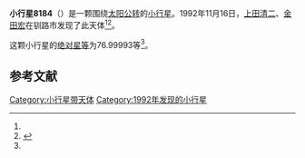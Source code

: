 {{Infobox planet
| bgcolour = #FFFFC0
| name = 8184 Luderic
| symbol = 
| image = 
| caption = 
| discovery = yes
| discovery_ref = 
| discoverer = [[上田清二|上田清二]]、[[金田宏|金田宏]]
| discovery_site = [[钏路市|钏路市]] 
| discovered = 1992年11月16日
| designations = yes
| mp_name = 
| named_after = 
| alt_names = 1992 WL/ 1982 YW1 / 1994 CU
| mp_category = [[主带小行星|主带小行星]]
| orbit_ref = <ref name="a">[http://ssd.jpl.nasa.gov/sbdb.cgi?sstr=8184 8184 Luderic] {{Wayback|url=http://ssd.jpl.nasa.gov/sbdb.cgi?sstr=8184 |date=20201124030851 }}，小行星數據庫瀏覽器（JPL Small-Body Database Browser）－[[美国国家航空航天局|美国国家航空航天局]]喷气推进实验室</ref>
| epoch = 2456400.5 (2013年4月18日更新)
| aphelion = {{convert|3.1619655|AU|km|3|abbr=on|lk=out}}
| perihelion = {{convert|2.8779989|AU|km|3|abbr=on}}
| semimajor = {{convert|3.0199822|AU|km|3|abbr=on}}
| eccentricity = 0.0470146
| period = 1916.924537 [[日|日]]<br />5.25[[儒略年|儒略年]]
| avg_speed = 
| inclination = 10.78848
| asc_node = 46.52083
| mean_anomaly = 
| arg_peri = 76.99993
| satellites = 
| physical_characteristics = yes
| dimensions = 
| mass = 
| density = 
| surface_grav = 
| escape_velocity = 
| sidereal_day = 
| axial_tilt = 
| pole_ecliptic_lat = 
| pole_ecliptic_lon = 
| albedo = 
| temperatures= 
| temp_name1 = 
| mean_temp_1 = 
| max_temp_1 = 
| temp_name2 = 
| max_temp_2 = 
| spectral_type = 
| abs_magnitude = 76.99993
}}

'''小行星8184'''（{{lang-en|8184 Luderic}}）是一颗围绕[[太阳|太阳]][[公转|公转]]的[[小行星|小行星]]。1992年11月16日，[[上田清二|上田清二]]、[[金田宏|金田宏]]在钏路市发现了此天体<ref name="a" /><ref>{{cite news|title=小行星列表|url=http://cfa-www.harvard.edu/iau/lists/NumberedMPs.txt|accessdate=2013-07-08|newspaper=哈佛大学|archive-date=2008-05-17|archive-url=https://web.archive.org/web/20080517010638/http://cfa-www.harvard.edu/iau/lists/NumberedMPs.txt|dead-url=no}}</ref>。

这颗小行星的[[绝对星等|绝对星等]]为76.99993等<ref name="a" />。

==参考文献==
{{reflist}}
{{Minor Planet Number|[[小行星8183|小行星8183]]|[[小行星8185|小行星8185]]}}

{{小天体}}

[[Category:小行星带天体|Category:小行星带天体]]
[[Category:1992年发现的小行星|Category:1992年发现的小行星]]

{{asteroid-stub}}